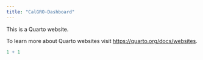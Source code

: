 ```yaml
---
title: "CalGRO-Dashboard"
---
```


This is a Quarto website.

To learn more about Quarto websites visit <https://quarto.org/docs/websites>.

```r
1 + 1
```
